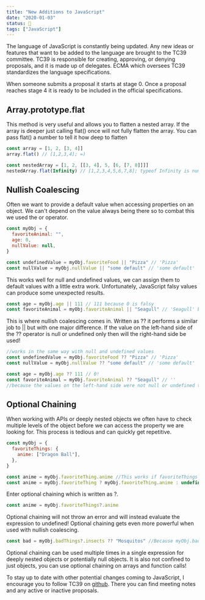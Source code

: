 ```yaml
---
title: "New Additions to JavaScript"
date: "2020-01-03"
status: 🌻
tags: ["JavaScript"]
---
```


The language of JavaScript is constantly being updated. Any new ideas or features that want to be added to the language are brought to the TC39 committee. TC39 is responsible for creating, approving, or denying proposals, and it is made up of delegates. ECMA which oversees TC39 standardizes the language specifications.

When someone submits a proposal it starts at stage 0. Once a proposal reaches stage 4 it is ready to be included in the official specifications.

## Array.prototype.flat

This method is very useful and allows you to flatten a nested array. If the array is deeper just calling flat() once will not fully flatten the array. You can pass flat() a number to tell it how deep to flatten

```javascript
const array = [1, 2, [3, 4]]
array.flat() // [1,2,3,4]; =)

const nestedArray = [1, 2, [[3, 4], 5, [6, [7, 8]]]]
nestedArray.flat(Infinity) // [1,2,3,4,5,6,7,8]; typeof Infinity is number
```

## Nullish Coalescing

Often we want to provide a default value when accessing properties on an object. We can't depend on the value always being there so to combat this we used the or operator.

```javascript
const myObj = {
  favoriteAnimal: "",
  age: 0,
  nullValue: null,
}

const undefinedValue = myObj.favoriteFood || "Pizza" // 'Pizza'
const nullValue = myObj.nullValue || "some default" // 'some default'
```

This works well for null and undefined values, we can assign them to default values with a little extra work. Unfortunately, JavaScript falsy values can produce some unexpected results.

```javascript
const age = myObj.age || 111 // 111 because 0 is falsy
const favoriteAnimal = myObj.favoriteAnimal || "Seagull" // 'Seagull' because '' is also a falsy value
```

This is where nullish coalescing comes in. Written as ?? it performs a similar job to || but with one major difference. If the value on the left-hand side of the ?? operator is null or undefined only then will the right-hand side be used!

```javascript
//works in the same way with null and undefined values
const undefinedValue = myObj.favoriteFood ?? "Pizza" // 'Pizza'
const nullValue = myObj.nullValue ?? "some default" // 'some default'

const age = myObj.age ?? 111 // 0!
const favoriteAnimal = myObj.favoriteAnimal ?? "Seagull" // ''
//because the values on the left-hand side were not null or undefined the right-hand side is ignored!
```

## Optional Chaining

When working with APIs or deeply nested objects we often have to check multiple levels of the object before we can access the property we are looking for. This process is tedious and can quickly get repetitive.

```javascript
const myObj = {
  favoriteThings: {
    anime: ["Dragon Ball"],
  },
}

const anime = myObj.favoriteThing.anime //This works if favoriteThings exists but if it is undefined we will get an error
const anime = myObj.favoriteThing ? myObj.favoriteThing.anime : undefined //works but very tedious
```

Enter optional chaining which is written as ?.

```javascript
const anime = myObj.favoriteThings?.anime
```

Optional chaining will not throw an error and will instead evaluate the expression to undefined! Optional chaining gets even more powerful when used with nullish coalescing.

```javascript
const bad = myObj.badThings?.insects ?? "Mosquitos" //Because myObj.badThings evaluates to undefined nullish coalescing will return the right-hand side 'Mosquitos'
```

Optional chaining can be used multiple times in a single expression for deeply nested objects or potentially null objects. It is also not confined to just objects, you can use optional chaining on arrays and function calls!

To stay up to date with other potential changes coming to JavaScript, I encourage you to follow TC39 on [github](https://github.com/tc39). There you can find meeting notes and any active or inactive proposals.
